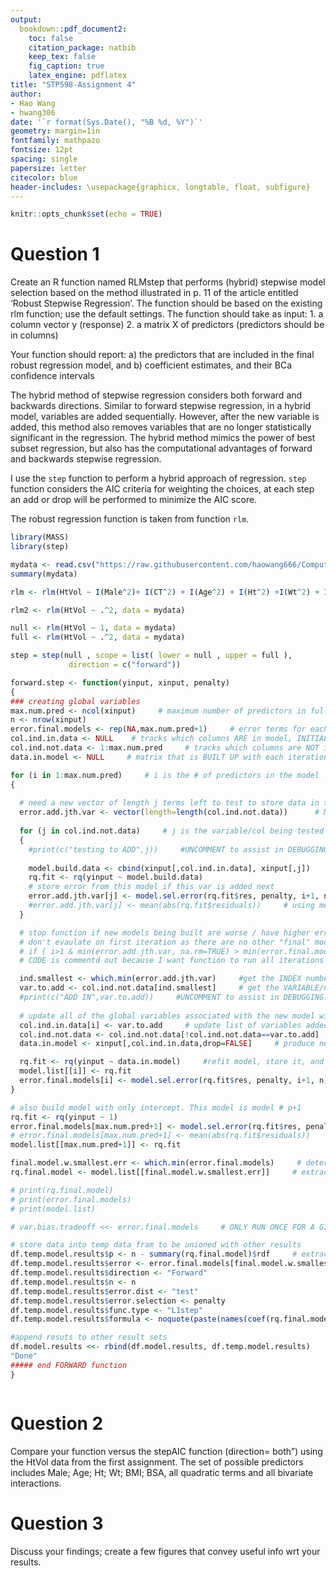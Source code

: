 ```yaml
---
output: 
  bookdown::pdf_document2:
    toc: false
    citation_package: natbib
    keep_tex: false
    fig_caption: true
    latex_engine: pdflatex
title: "STP598-Assignment 4"
author: 
- Hao Wang 
- hwang306
date: '`r format(Sys.Date(), "%B %d, %Y")`'
geometry: margin=1in
fontfamily: mathpazo
fontsize: 12pt
spacing: single
papersize: letter
citecolor: blue
header-includes: \usepackage{graphicx, longtable, float, subfigure}
---
```


```r
knitr::opts_chunk$set(echo = TRUE)
```

# Question 1

Create an R function named RLMstep that performs (hybrid) stepwise model selection based on the method illustrated in p. 11 of the article entitled 'Robust Stepwise Regression'. The function should be based on the existing rlm function; use the default settings. The function should take as input:
1. a column vector y (response)
2. a matrix X of predictors (predictors should be in columns)

Your function should report: a) the predictors that are included in the final
robust regression model, and b) coefficient estimates, and their BCa
confidence intervals


The hybrid method of stepwise regression considers both forward and backwards directions. Similar to forward stepwise regression, in a hybrid model, variables are added sequentially. However, after the new variable is added, this method also removes variables that are no longer statistically significant in the regression. The hybrid method mimics the power of best subset regression, but also has the computational advantages of forward and backwards stepwise regression.

I use the `step` function to perform a hybrid approach of regression. `step` function considers the AIC criteria for weighting the choices, at each step an add or drop will be performed to minimize the AIC score.

The robust regression function is taken from function `rlm`.

```r
library(MASS)
library(step)

mydata <- read.csv("https://raw.githubusercontent.com/haowang666/Computational-Stats/master/Assignment1/HtVol.csv", header = TRUE)
summary(mydata)

rlm <- rlm(HtVol ~ I(Male^2)+ I(CT^2) + I(Age^2) + I(Ht^2) +I(Wt^2) + I(BMI^2) + I(BSA^2) + .^2, psi = psi.huber, data = mydata, init = "ls")

rlm2 <- rlm(HtVol ~ .^2, data = mydata)

null <- rlm(HtVol ~ 1, data = mydata)
full <- rlm(HtVol ~ .^2, data = mydata)

step = step(null , scope = list( lower = null , upper = full ),
             direction = c("forward"))

```




```r

forward.step <- function(yinput, xinput, penalty)
{
### creating global variables
max.num.pred <- ncol(xinput)     # maximum number of predictors in full model = # of predictors
n <- nrow(xinput)
error.final.models <- rep(NA,max.num.pred+1)     # error terms for each "Best" model with p predictors. +1 to include model with just intercept
col.ind.in.data <- NULL    # tracks which columns ARE in model, INITIALLY NULL FOR FORWARD
col.ind.not.data <- 1:max.num.pred     # tracks which columns are NOT in model, INITIALLY EVERYTHING FOR FORWARD
data.in.model <- NULL     # matrix that is BUILT UP with each iteration as variables are ADDED to the model. INITIALLY NULL FOR FORWARD

for (i in 1:max.num.pred)     # i is the # of predictors in the model
{
  
  # need a new vector of length j terms left to test to store data in the next for loop
  error.add.jth.var <- vector(length=length(col.ind.not.data))      # Max size is everything NOT in data for FORWARDS
  
  for (j in col.ind.not.data)     # j is the variable/col being tested to add to the model
  {
    #print(c("testing to ADD",j))     #UNCOMMENT to assist in DEBUGGING. Shows iterations.
    
    model.build.data <- cbind(xinput[,col.ind.in.data], xinput[,j])     # loop through and create a dataset with last iteration PLUS new variable to test
    rq.fit <- rq(yinput ~ model.build.data) 
    # store error from this model if this var is added next
    error.add.jth.var[j] <- model.sel.error(rq.fit$res, penalty, i+1, n)     # NEW ERROR TERM
    #error.add.jth.var[j] <- mean(abs(rq.fit$residuals))     # using mean abs error to determine best model
  }

  # stop function if new models being built are worse / have higher error than last iteration
  # don't evaulate on first iteration as there are no other "final" models to compare to
  # if ( i>1 & min(error.add.jth.var, na.rm=TRUE) > min(error.final.models, na.rm=TRUE) ) break
  # CODE is commentd out because I want function to run all iterations so I can show bias variance tradeoff, but functionality is here

  ind.smallest <- which.min(error.add.jth.var)     #get the INDEX number of the var with the SMALLEST error for FORWARDS
  var.to.add <- col.ind.not.data[ind.smallest]     # get the VARIABLE/COL # that correspons to the index with SMALLEST error
  #print(c("ADD IN",var.to.add))     #UNCOMMENT to assist in DEBUGGING. Shows iterations.
  
  # update all of the global variables associated with the new model with p terms
  col.ind.in.data[i] <- var.to.add     # update list of variables added to model. The ith term to add is the one just added
  col.ind.not.data <- col.ind.not.data[!col.ind.not.data==var.to.add]     # REMOVE the var/col that was REMOVED from the list of cols not in model
  data.in.model <- xinput[,col.ind.in.data,drop=FALSE]     # produce new x matrix that has the correct columsn that should be in the current model

  rq.fit <- rq(yinput ~ data.in.model)     #refit model, store it, and extract needed error term  
  model.list[[i]] <- rq.fit
  error.final.models[i] <- model.sel.error(rq.fit$res, penalty, i+1, n)
}

# also build model with only intercept. This model is model # p+1
rq.fit <- rq(yinput ~ 1) 
error.final.models[max.num.pred+1] <- model.sel.error(rq.fit$res, penalty, 1, n)
# error.final.models[max.num.pred+1] <- mean(abs(rq.fit$residuals))     # using mean abs error to determine best model
model.list[[max.num.pred+1]] <- rq.fit

final.model.w.smallest.err <- which.min(error.final.models)     # determine which model is the best and output it
rq.final.model <- model.list[[final.model.w.smallest.err]]     # extract model with the smallest error

# print(rq.final.model)
# print(error.final.models)
# print(model.list)

# var.bias.tradeoff <<- error.final.models     # ONLY RUN ONCE FOR A GIVEN SCENARIO IN WRITEUP

# store data into temp data fram to be unioned with other results
df.temp.model.results$p <- n - summary(rq.final.model)$rdf     # extract the df from the selected model and # of predictors
df.temp.model.results$error <- error.final.models[final.model.w.smallest.err]
df.temp.model.results$direction <- "Forward"
df.temp.model.results$n <- n
df.temp.model.results$error.dist <- "test"
df.temp.model.results$error.selection <- penalty
df.temp.model.results$func.type <- "L1step"
df.temp.model.results$formula <- noquote(paste(names(coef(rq.final.model)), sep="", collapse=" + ")) 

#append resuts to other result sets
df.model.results <<- rbind(df.model.results, df.temp.model.results)
"Done"
##### end FORWARD function
}



```





# Question 2

Compare your function versus the stepAIC function (direction= both") using the HtVol data from the first assignment.
The set of possible predictors includes Male; Age; Ht; Wt; BMI; BSA,
all quadratic terms and all bivariate interactions.

# Question 3

Discuss your findings; create a few figures that convey useful info wrt
your results.

